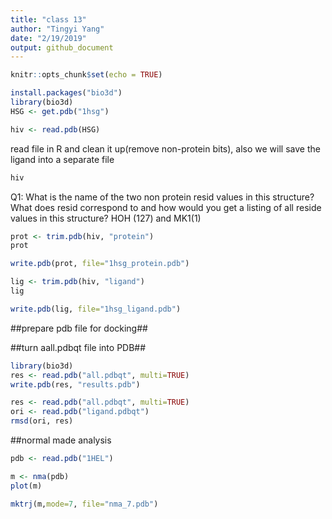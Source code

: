 ```yaml
---
title: "class 13"
author: "Tingyi Yang"
date: "2/19/2019"
output: github_document
---
```


```r
knitr::opts_chunk$set(echo = TRUE)
```

```r
install.packages("bio3d")
library(bio3d)
HSG <- get.pdb("1hsg")
```
```r
hiv <- read.pdb(HSG)
```
read file in R and clean it up(remove non-protein bits), also we will save the ligand into a separate file
```r
hiv
```
Q1:  What is the name of the two non protein resid values in this structure? What does resid correspond to and how would you get a listing of all reside values in this structure?
HOH (127) and MK1(1)

```r
prot <- trim.pdb(hiv, "protein")
prot
```
```r
write.pdb(prot, file="1hsg_protein.pdb")

```

```r
lig <- trim.pdb(hiv, "ligand")
lig
```


```r
write.pdb(lig, file="1hsg_ligand.pdb")
```

##prepare pdb file for docking##

##turn aall.pdbqt file into PDB##
```r
library(bio3d)
res <- read.pdb("all.pdbqt", multi=TRUE)
write.pdb(res, "results.pdb")
```
```r
res <- read.pdb("all.pdbqt", multi=TRUE)
ori <- read.pdb("ligand.pdbqt")
rmsd(ori, res)
```
##normal made analysis
```r
pdb <- read.pdb("1HEL")

m <- nma(pdb)
plot(m)

```

```r
mktrj(m,mode=7, file="nma_7.pdb")
```

